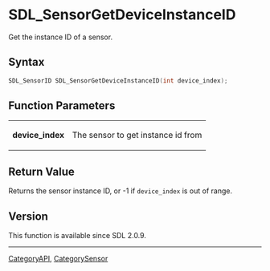 = SDL_SensorGetDeviceInstanceID =

Get the instance ID of a sensor.

== Syntax ==

<syntaxhighlight lang='c'>
SDL_SensorID SDL_SensorGetDeviceInstanceID(int device_index);
</syntaxhighlight>

== Function Parameters ==

{|
|'''device_index'''
|The sensor to get instance id from
|}

== Return Value ==

Returns the sensor instance ID, or -1 if <code>device_index</code> is out
of range.

== Version ==

This function is available since SDL 2.0.9.

----
[[CategoryAPI]], [[CategorySensor]]


